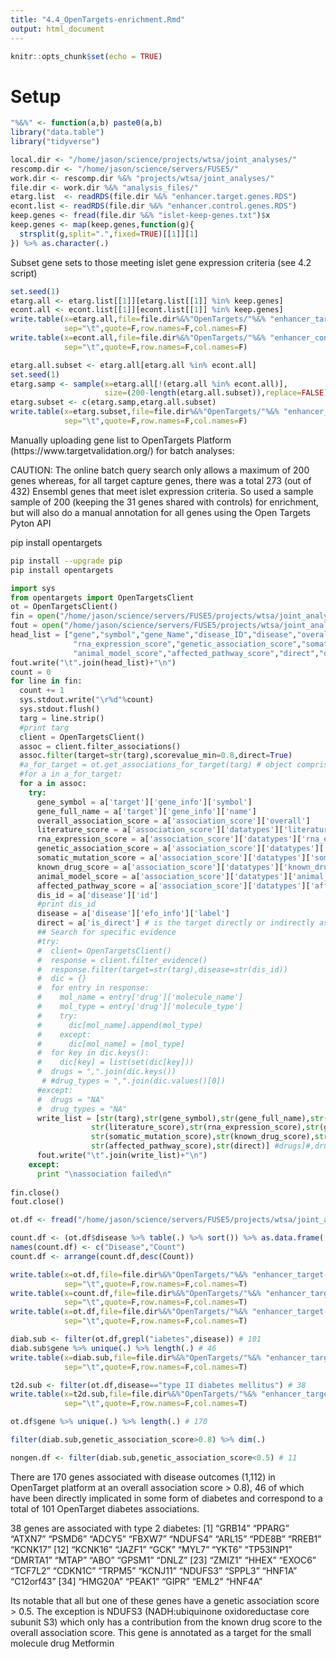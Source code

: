 ```yaml
---
title: "4.4_OpenTargets-enrichment.Rmd"
output: html_document
---
```


```r
knitr::opts_chunk$set(echo = TRUE)
```

# Setup 

```r

"%&%" <- function(a,b) paste0(a,b)
library("data.table")
library("tidyverse")

local.dir <- "/home/jason/science/projects/wtsa/joint_analyses/"
rescomp.dir <- "/home/jason/science/servers/FUSE5/"
work.dir <- rescomp.dir %&% "projects/wtsa/joint_analyses/"
file.dir <- work.dir %&% "analysis_files/"
etarg.list  <- readRDS(file.dir %&% "enhancer.target.genes.RDS")
econt.list <- readRDS(file.dir %&% "enhancer.control.genes.RDS")
keep.genes <- fread(file.dir %&% "islet-keep-genes.txt")$x
keep.genes <- map(keep.genes,function(g){
  strsplit(g,split=".",fixed=TRUE)[[1]][1]
}) %>% as.character(.) 

```

Subset gene sets to those meeting islet gene expression criteria (see 4.2 script) 

```r

set.seed(1)
etarg.all <- etarg.list[[1]][etarg.list[[1]] %in% keep.genes]
econt.all <- econt.list[[1]][econt.list[[1]] %in% keep.genes]
write.table(x=etarg.all,file=file.dir%&%"OpenTargets/"%&% "enhancer_target-genes_all.txt",
            sep="\t",quote=F,row.names=F,col.names=F)
write.table(x=econt.all,file=file.dir%&%"OpenTargets/"%&% "enhancer_control-genes_all.txt",
            sep="\t",quote=F,row.names=F,col.names=F)

etarg.all.subset <- etarg.all[etarg.all %in% econt.all]
set.seed(1)
etarg.samp <- sample(x=etarg.all[!(etarg.all %in% econt.all)],
                     size=(200-length(etarg.all.subset)),replace=FALSE)
etarg.subset <- c(etarg.samp,etarg.all.subset)
write.table(x=etarg.subset,file=file.dir%&%"OpenTargets/"%&% "enhancer_target-genes_all_random200.seed1.txt",
            sep="\t",quote=F,row.names=F,col.names=F)
```


Manually uploading gene list to OpenTargets Platform (https://www.targetvalidation.org/) for batch analyses:

CAUTION: The online batch query search only allows a maximum of 200 genes whereas, for all target capture genes, there was a total 273 (out of 432) Ensembl genes that meet islet expression criteria. So used a sample sample of 200 (keeping the 31 genes shared with controls) for enrichment, but will also do a manual annotation for all genes using the Open Targets Pyton API 

pip install opentargets

```bash

pip install --upgrade pip
pip install opentargets

```


```python

import sys
from opentargets import OpenTargetsClient
ot = OpenTargetsClient()
fin = open("/home/jason/science/servers/FUSE5/projects/wtsa/joint_analyses/analysis_files/OpenTargets/enhancer_target-genes_all.txt",'r')
fout = open("/home/jason/science/servers/FUSE5/projects/wtsa/joint_analyses/analysis_files/OpenTargets/enhancer_target-genes_all_OpenTarget-annotated.txt",'w')
head_list = ["gene","symbol","gene_Name","disease_ID","disease","overall_association_score","literature_score",
              "rna_expression_score","genetic_association_score","somatic_mutation_score","known_drug_score",
              "animal_model_score","affected_pathway_score","direct","drugs"]
fout.write("\t".join(head_list)+"\n")
count = 0
for line in fin:
  count += 1
  sys.stdout.write("\r%d"%count)
  sys.stdout.flush()  
  targ = line.strip()
  #print targ
  client = OpenTargetsClient()
  assoc = client.filter_associations()
  assoc.filter(target=str(targ),scorevalue_min=0.8,direct=True)
  #a_for_target = ot.get_associations_for_target(targ) # object comprised of dictionaries that can be indexed 
  #for a in a_for_target:
  for a in assoc:
    try:
      gene_symbol = a['target']['gene_info']['symbol']
      gene_full_name = a['target']['gene_info']['name']
      overall_association_score = a['association_score']['overall']
      literature_score = a['association_score']['datatypes']['literature']
      rna_expression_score = a['association_score']['datatypes']['rna_expression']
      genetic_association_score = a['association_score']['datatypes']['genetic_association']
      somatic_mutation_score = a['association_score']['datatypes']['somatic_mutation']
      known_drug_score = a['association_score']['datatypes']['known_drug']
      animal_model_score = a['association_score']['datatypes']['animal_model']
      affected_pathway_score = a['association_score']['datatypes']['affected_pathway']
      dis_id = a['disease']['id']
      #print dis_id
      disease = a['disease']['efo_info']['label']
      direct = a['is_direct'] # is the target directly or indirectly associated with the disease trait
      ## Search for specific evidence 
      #try: 
      #  client= OpenTargetsClient()
      #  response = client.filter_evidence()
      #  response.filter(target=str(targ),disease=str(dis_id))
      #  dic = {}
      #  for entry in response:
      #    mol_name = entry['drug']['molecule_name']
      #    mol_type = entry['drug']['molecule_type']
      #    try:
      #      dic[mol_name].append(mol_type)
      #    except:
      #      dic[mol_name] = [mol_type]
      #  for key in dic.keys():
      #    dic[key] = list(set(dic[key]))
      #  drugs = ",".join(dic.keys())
       # #drug_types = ",".join(dic.values()[0])
      #except:
      #  drugs = "NA"
      #  drug_types = "NA"
      write_list = [str(targ),str(gene_symbol),str(gene_full_name),str(dis_id),disease,str(overall_association_score),
                  str(literature_score),str(rna_expression_score),str(genetic_association_score),
                  str(somatic_mutation_score),str(known_drug_score),str(animal_model_score),
                  str(affected_pathway_score),str(direct)] #drugs]#,drug_types]
      fout.write("\t".join(write_list)+"\n")
    except:
      print "\nassociation failed\n"
    
fin.close()
fout.close()


```


```r

ot.df <- fread("/home/jason/science/servers/FUSE5/projects/wtsa/joint_analyses/analysis_files/OpenTargets/enhancer_target-genes_all_OpenTarget-annotated.txt") %>% dplyr::select(.,-one_of("drugs"))

count.df <- (ot.df$disease %>% table(.) %>% sort()) %>% as.data.frame(.)
names(count.df) <- c("Disease","Count")
count.df <- arrange(count.df,desc(Count))

write.table(x=ot.df,file=file.dir%&%"OpenTargets/"%&% "enhancer_target-genes_all_OpenTarget-annotated.txt",
            sep="\t",quote=F,row.names=F,col.names=T)
write.table(x=count.df,file=file.dir%&%"OpenTargets/"%&% "enhancer_target-genes_all_OpenTarget-diseaseCounts.txt",
            sep="\t",quote=F,row.names=F,col.names=T)
write.table(x=ot.df,file=file.dir%&%"OpenTargets/"%&% "enhancer_target-genes_all_OpenTarget-annotated.txt",
            sep="\t",quote=F,row.names=F,col.names=T)

diab.sub <- filter(ot.df,grepl("iabetes",disease)) # 101
diab.sub$gene %>% unique(.) %>% length(.) # 46 
write.table(x=diab.sub,file=file.dir%&%"OpenTargets/"%&% "enhancer_target-genes_all_OpenTarget-annotated_diabetes.txt",
            sep="\t",quote=F,row.names=F,col.names=T)

t2d.sub <- filter(ot.df,disease=="type II diabetes mellitus") # 38 
write.table(x=t2d.sub,file=file.dir%&%"OpenTargets/"%&% "enhancer_target-genes_all_OpenTarget-annotated_t2d.txt",
            sep="\t",quote=F,row.names=F,col.names=T)

ot.df$gene %>% unique(.) %>% length(.) # 170 

filter(diab.sub,genetic_association_score>0.8) %>% dim(.)

nongen.df <- filter(diab.sub,genetic_association_score<0.5) # 11 

```


There are 170 genes associated with disease outcomes (1,112) in OpenTarget platform at an overall association score > 0.8), 46 of which have been directly implicated in some form of diabetes and correspond to a total of 101 OpenTarget diabetes associations.

38 genes are associated with type 2 diabetes: 
[1] "GRB14"    "PPARG"    "ATXN7"    "PSMD6"    "ADCY5"    "FBXW7"    "NDUFS4"   "ARL15"    "PDE8B"    "RREB1"    "KCNK17"
[12] "KCNK16"   "JAZF1"    "GCK"      "MYL7"     "YKT6"     "TP53INP1" "DMRTA1"   "MTAP"     "ABO"      "GPSM1"    "DNLZ" 
[23] "ZMIZ1"    "HHEX"     "EXOC6"    "TCF7L2"   "CDKN1C"   "TRPM5"    "KCNJ11"   "NDUFS3"   "SPPL3"    "HNF1A" "C12orf43"
[34] "HMG20A"   "PEAK1"    "GIPR"     "EML2"     "HNF4A" 

Its notable that all but one of these genes have a genetic association score > 0.5. The exception is NDUFS3 (NADH:ubiquinone oxidoreductase core subunit S3) which only has a contribution from the known drug score to the overall association score. This gene is annotated as a target for the small molecule drug Metformin 

